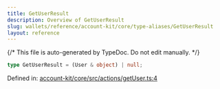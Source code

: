 ```yaml
---
title: GetUserResult
description: Overview of GetUserResult
slug: wallets/reference/account-kit/core/type-aliases/GetUserResult
layout: reference
---
```


{/* This file is auto-generated by TypeDoc. Do not edit manually. */}

```ts
type GetUserResult = (User & object) | null;
```

Defined in: [account-kit/core/src/actions/getUser.ts:4](https://github.com/alchemyplatform/aa-sdk/blob/0cc60e9f694c242d91befdaa2f26cdec3ee389c5/account-kit/core/src/actions/getUser.ts#L4)

